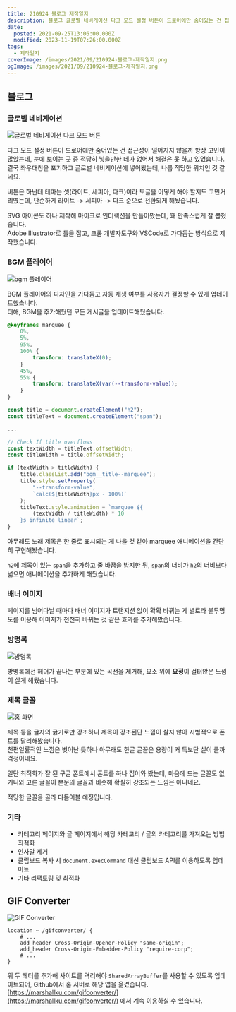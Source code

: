 ```yaml
---
title: 210924 블로그 제작일지
description: 블로그 글로벌 네비게이션 다크 모드 설정 버튼이 드로어에만 숨어있는 건 접근성이 떨어지지 않을까 항상 고민이 많았는데, 눈에 보이는 곳 중 적당히 넣을만한 데가 없어서 해결은 못 하고 있었습니다.결국 좌우대칭을 포기하고 글로벌 네비게이션에 넣어봤는데, 나름 적당한 위치인 것 같네요. 버튼은 하난데 테마는 셋(라이트, 세피아, 다크)이라 토글을 어떻게 해야 할지도 고민거리였는데, 단순하게 라이트 -&gt; 세피아 -&gt; 다크
date:
  posted: 2021-09-25T13:06:00.000Z
  modified: 2023-11-19T07:26:00.000Z
tags:
  - 제작일지
coverImage: /images/2021/09/210924-블로그-제작일지.png
ogImage: /images/2021/09/210924-블로그-제작일지.png
---
```


## 블로그

### 글로벌 네비게이션

![글로벌 네비게이션 다크 모드 버튼](/images/2021/09/global-nav.png)

다크 모드 설정 버튼이 드로어에만 숨어있는 건 접근성이 떨어지지 않을까 항상 고민이 많았는데, 눈에 보이는 곳 중 적당히 넣을만한 데가 없어서 해결은 못 하고 있었습니다.  
결국 좌우대칭을 포기하고 글로벌 네비게이션에 넣어봤는데, 나름 적당한 위치인 것 같네요.

버튼은 하난데 테마는 셋(라이트, 세피아, 다크)이라 토글을 어떻게 해야 할지도 고민거리였는데, 단순하게 라이트 -> 세피아 -> 다크 순으로 전환되게 해뒀습니다.

SVG 아이콘도 하나 제작해 마이크로 인터랙션을 만들어봤는데, 꽤 만족스럽게 잘 뽑혔습니다.  
Adobe Illustrator로 틀을 잡고, 크롬 개발자도구와 VSCode로 가다듬는 방식으로 제작했습니다.

### BGM 플레이어

![bgm 플레이어](/images/2021/09/bgm-player.png)

BGM 플레이어의 디자인을 가다듬고 자동 재생 여부를 사용자가 결정할 수 있게 업데이트했습니다.  
더해, BGM을 추가해뒀던 모든 게시글을 업데이트해뒀습니다.

```css
@keyframes marquee {
    0%,
    5%,
    95%,
    100% {
        transform: translateX(0);
    }
    45%,
    55% {
        transform: translateX(var(--transform-value));
    }
}
```

```js
const title = document.createElement("h2");
const titleText = document.createElement("span");

...

// Check If title overflows
const textWidth = titleText.offsetWidth;
const titleWidth = title.offsetWidth;

if (textWidth > titleWidth) {
    title.classList.add("bgm__title--marquee");
    title.style.setProperty(
        "--transform-value",
        `calc(${titleWidth}px - 100%)`
    );
    titleText.style.animation = `marquee ${
        (textWidth / titleWidth) * 10
    }s infinite linear`;
}
```

아무래도 노래 제목은 한 줄로 표시되는 게 나을 것 같아 marquee 애니메이션을 간단히 구현해봤습니다.

`h2`에 제목이 있는 `span`을 추가하고 줄 바꿈을 방지한 뒤, `span`의 너비가 `h2`의 너비보다 넓으면 애니메이션을 추가하게 해뒀습니다.

### 배너 이미지

페이지를 넘어다닐 때마다 배너 이미지가 트랜지션 없이 확확 바뀌는 게 별로라 불투명도를 이용해 이미지가 천천히 바뀌는 것 같은 효과를 추가해봤습니다.

### 방명록

![방명록](/images/2021/09/guestbook.png)

방명록에선 헤더가 끝나는 부분에 있는 곡선을 제거해, 요소 위에 **요정**이 걸터앉은 느낌이 살게 해뒀습니다.

### 제목 글꼴

![홈 화면](/images/2021/09/home-page.png)

제목 등을 글자의 굵기로만 강조하니 제목이 강조된단 느낌이 살지 않아 시범적으로 폰트를 달리해봤습니다.  
천편일률적인 느낌은 벗어난 듯하나 아무래도 한글 글꼴은 용량이 커 득보단 실이 클까 걱정이네요.

일단 최적화가 잘 된 구글 폰트에서 폰트를 하나 집어와 봤는데, 마음에 드는 글꼴도 없거니와 고른 글꼴이 본문의 글꼴과 비슷해 확실히 강조되는 느낌은 아니네요.

적당한 글꼴을 골라 다듬어볼 예정입니다.

### 기타

* 카테고리 페이지와 글 페이지에서 해당 카테고리 / 글의 카테고리를 가져오는 방법 최적화
* 인사말 제거
* 클립보드 복사 시 `document.execCommand` 대신 클립보드 API를 이용하도록 업데이트
* 기타 리팩토링 및 최적화

## GIF Converter

![GIF Converter](/images/2021/09/gif-converter.png)

```nginx
location ~ /gifconverter/ {
    # ...
    add_header Cross-Origin-Opener-Policy "same-origin";
    add_header Cross-Origin-Embedder-Policy "require-corp";
    # ...
}
```

위 두 헤더를 추가해 사이트를 격리해야 `SharedArrayBuffer`를 사용할 수 있도록 업데이트되어, Github에서 홈 서버로 해당 앱을 옮겼습니다.  
[https://marshallku.com/gifconverter/](https://marshallku.com/gifconverter/) 에서 계속 이용하실 수 있습니다.